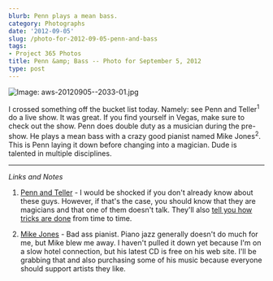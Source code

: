 ```yaml
---
blurb: Penn plays a mean bass.
category: Photographs
date: '2012-09-05'
slug: /photo-for-2012-09-05-penn-and-bass
tags:
- Project 365 Photos
title: Penn &amp; Bass -- Photo for September 5, 2012
type: post
---
```



![Image: aws-20120905--2033-01.jpg](/aws-20120905--2033-01.jpg)

I crossed something off the bucket list today. Namely: see Penn and Teller<sup>1</sup> do a live show. It was great. If you find yourself in Vegas, make sure to check out the show. Penn does double duty as a musician during the pre-show. He plays a mean bass with a crazy good pianist named Mike Jones<sup>2</sup>. This is Penn laying it down before changing into a magician. Dude is talented in multiple disciplines.

---


_Links and Notes_

1. [Penn and Teller](http://www.pennandteller.com/) - I would be shocked if you don't already know about these guys. However, if that's the case, you should know that they are magicians and that one of them doesn't talk. They'll also [tell you how tricks are done](http://www.youtube.com/watch?v=BPyvAtQYVok) from time to time.

2. [Mike Jones](http://www.jonesjazz.com/) - Bad ass pianist. Piano jazz generally doesn't do much for me, but Mike blew me away. I haven't pulled it down yet because I'm on a slow hotel connection, but his latest CD is free on his web site. I'll be grabbing that and also purchasing some of his music because everyone should support artists they like.